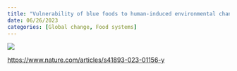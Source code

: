 ```yaml
---
title: "Vulnerability of blue foods to human-induced environmental change"
date: 06/26/2023
categories: [Global change, Food systems]
---
```


![](Cao-et-al.png){fig-align="center"}

<https://www.nature.com/articles/s41893-023-01156-y> 
